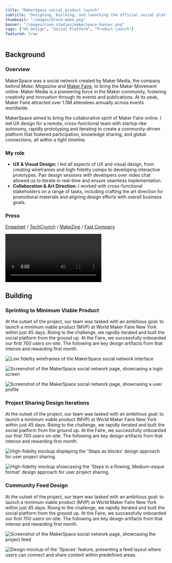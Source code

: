 ```yaml
---
title: "MakerSpace social product launch"
subtitle: "Designing, building, and launching the official social platform of the maker movement"
thumbnail: "/images/block-make.png"
banner: "/images/case-studies/makerspace-banner.png"
tags: ["UX Design", "Social Platform", "Product Launch"]
featured: true
---
```



## Background

### Overview

MakerSpace was a social network created by Maker Media, the company behind *Make: Magazine* and [Maker Faire](https://makerfaire.com/), to bring the Maker Movement online. Maker Media is a pioneering force in the Maker community, fostering creativity and innovation through its events and publications. At its peak, Maker Faire attracted over 1.5M attendees annually across events worldwide.

MakerSpace aimed to bring the collaborative spirit of Maker Faire online. I led UX design for a remote, cross-functional team with startup-like autonomy, rapidly prototyping and iterating to create a community-driven platform that fostered participation, knowledge sharing, and global connections, all within a tight timeline.

### My role

- **UX & Visual Design:** I led all aspects of UX and visual design, from creating wireframes and high-fidelity comps to developing interactive prototypes. Pair design sessions with developers over video chat allowed us to iterate in real-time and ensure seamless implementation.
- **Collaboration & Art Direction:** I worked with cross-functional stakeholders on a range of tasks, including crafting the art direction for promotional materials and aligning design efforts with overall business goals.

### Press

[Engadget](http://www.engadget.com/2015/05/12/make-makerspace-network/) / [TechCrunch](http://techcrunch.com/2015/05/12/maker-faire-goes-online-with-a-new-social-network-for-makers-called-makerspace/) / [MakeZine](http://makezine.com/2015/04/29/welcome-to-makerspace/) / [Fast Company](http://www.fastcompany.com/3045505/maker-faire-founder-dale-dougherty-on-the-past-present-and-online-future-of-the-maker-moveme)


<Video 
  playbackId="8eU8CRYS63PnHZBS02XonuGFhIhqrx43KS3SunLncsU00" 
  title="Introducing Makerspace" 
/>

## Building

### Sprinting to Minimum Viable Product

At the outset of the project, our team was tasked with an ambitious goal: to launch a minimum viable product (MVP) at World Maker Faire New York within just 45 days. Rising to the challenge, we rapidly iterated and built the social platform from the ground up. At the Faire, we successfully onboarded our first 700 users on-site. The following are key design artifacts from that intense and rewarding first month.

![Low fidelity wireframes of the MakerSpace social network interface](/images/case-studies/makerspace-mobile.png)

![Screenshot of the MakerSpace social network page, showcasing a login screen](/images/case-studies/makerspace-landing.png)

![Screenshot of the MakerSpace social network page, showcasing a user profile](/images/case-studies/makerspace-profile.png)

### Project Sharing Design Iterations

At the outset of the project, our team was tasked with an ambitious goal: to launch a minimum viable product (MVP) at World Maker Faire New York within just 45 days. Rising to the challenge, we rapidly iterated and built the social platform from the ground up. At the Faire, we successfully onboarded our first 700 users on-site. The following are key design artifacts from that intense and rewarding first month.

![High-fidelity mockup displaying the 'Steps as blocks' design approach for user project sharing.](/images/case-studies/makerspace-project-a.png)

![High-fidelity mockup showcasing the 'Steps in a flowing, Medium-esque format' design approach for user project sharing.](/images/case-studies/makerspace-project-b.png)

### Community Feed Design

At the outset of the project, our team was tasked with an ambitious goal: to launch a minimum viable product (MVP) at World Maker Faire New York within just 45 days. Rising to the challenge, we rapidly iterated and built the social platform from the ground up. At the Faire, we successfully onboarded our first 700 users on-site. The following are key design artifacts from that intense and rewarding first month.

![Screenshot of the MakerSpace social network page, showcasing the project feed](/images/case-studies/makerspace-masonry.png)

![Design mockup of the 'Spaces' feature, presenting a feed layout where users can connect and share content within predefined areas.](/images/case-studies/makerspace-reddit.png)
